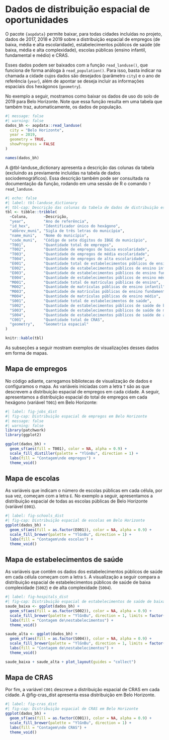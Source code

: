 #  Dados de distribuição espacial de oportunidades

O pacote `{aopdata}` permite baixar, para todas cidades incluídas no projeto, dados de 2017, 2018 e 2019 sobre a distribuição espacial de empregos (de baixa, média e alta escolaridade), estabelecimentos públicos de saúde (de baixa, média e alta complexidade), escolas públicas (ensino infantil, fundamental e médio) e CRAS.

Esses dados podem ser baixados com a função `read_landuse()`, que funciona de forma análoga à `read_population()`. Para isso, basta indicar na chamada a cidade cujos dados são desejados (parâmetro `city`) e o ano de referência (`year`), além de apontar se deseja incluir as informações espaciais dos hexágonos  (`geometry`).

No exemplo a seguir, mostramos como baixar os dados de uso do solo de 2019 para Belo Horizonte. Note que essa função resulta em uma tabela que também traz, automaticamente, os dados de população.

```r
#| message: false
#| warning: false
dados_bh <- aopdata::read_landuse(
  city = "Belo Horizonte",
  year = 2019,
  geometry = TRUE,
  showProgress = FALSE
)

names(dados_bh)
```

A @tbl-landuse_dictionary apresenta a descrição das colunas da tabela (excluindo as previamente incluídas na tabela de dados sociodemográficos). Essa descrição também pode ser consultada na documentação da função, rodando em uma sessão de R o comando `?read_landuse`.

```r
#| echo: false
#| label: tbl-landuse_dictionary
#| tbl-cap: Descrição das colunas da tabela de dados de distribuição espacial de oportunidades
tbl <- tibble::tribble(
  ~Coluna,       ~Descrição,
  "year",        "Ano de referência",
  "id_hex",      "Identificador único do hexágono",
  "abbrev_muni", "Sigla de três letras do município",
  "name_muni",   "Nome do município",
  "code_muni",   "Código de sete dígitos do IBGE do município",
  "T001",        "Quantidade total de empregos",
  "T002",        "Quantidade de empregos de baixa escolaridade",
  "T003",        "Quantidade de empregos de média escolaridade",
  "T004",        "Quantidade de empregos de alta escolaridade",
  "E001",        "Quantidade total de estabelecimentos públicos de ensino",
  "E002",        "Quantidade de estabelecimentos públicos de ensino infantil",
  "E003",        "Quantidade de estabelecimentos públicos de ensino fundamental",
  "E004",        "Quantidade de estabelecimentos públicos de ensino médio",
  "M001",        "Quantidade total de matrículas públicas de ensino",
  "M002",        "Quantidade de matrículas públicas de ensino infantil",
  "M003",        "Quantidade de matrículas públicas de ensino fundamental",
  "M004",        "Quantidade de matrículas públicas de ensino médio",
  "S001",        "Quantidade total de estabelecimentos de saúde",
  "S002",        "Quantidade de estabelecimentos públicos de saúde de baixa complexidade",
  "S003",        "Quantidade de estabelecimentos públicos de saúde de média complexidade",
  "S004",        "Quantidade de estabelecimentos públicos de saúde de alta complexidade",
  "C001",        "Quantidade total de CRAS",
  "geometry",    "Geometria espacial"
)

knitr::kable(tbl)
```

As subseções a seguir mostram exemplos de visualizações desses dados em forma de mapas.

## Mapa de empregos

No código adiante, carregamos bibliotecas de visualização de dados e configuramos o mapa. As variáveis iniciadas com a letra `T` são as que descrevem a distribuição espacial de empregos em cada cidade. A seguir, apresentamos a distribuição espacial do total de empregos em cada hexágono (variável `T001`) em Belo Horizonte:

```r
#| label: fig-jobs_dist
#| fig-cap: Distribuição espacial de empregos em Belo Horizonte
#| message: false
#| warning: false
library(patchwork)
library(ggplot2)

ggplot(dados_bh) +
  geom_sf(aes(fill = T001), color = NA, alpha = 0.9) +
  scale_fill_distiller(palette = "YlGnBu", direction = 1) +
  labs(fill = "Contagem\nde empregos") +
  theme_void()
```

## Mapa de escolas

As variáveis que indicam o número de escolas públicas em cada célula, por sua vez, começam com a letra `E`. No exemplo a seguir, apresentamos a distribuição espacial de todas as escolas públicas de Belo Horizonte (variável `E001`).

```r
#| label: fig-schools_dist
#| fig-cap: Distribuição espacial de escolas em Belo Horizonte
ggplot(dados_bh) +
  geom_sf(aes(fill = as.factor(E001)), color = NA, alpha = 0.9) +
  scale_fill_brewer(palette = "YlGnBu", direction = 1) +
  labs(fill = "Contagem\nde escolas") +
  theme_void()
```

## Mapa de estabelecimentos de saúde

As variáveis que contêm os dados dos estabelecimentos públicos de saúde em cada célula começam com a letra `S`. A visualização a seguir compara a distribuição espacial de estabelecimentos públicos de saúde de baixa complexidade (`S002`) e de alta complexidade (`S004`).

```r
#| label: fig-hospitals_dist
#| fig-cap: Distribuição espacial de estabelecimentos de saúde de baixa e alta complexidade em Belo Horizonte
saude_baixa <- ggplot(dados_bh) +
  geom_sf(aes(fill = as.factor(S002)), color = NA, alpha = 0.9) +
  scale_fill_brewer(palette = "YlGnBu", direction = 1, limits = factor(0:4)) +
  labs(fill = "Contagem de\nestabelecimentos") +
  theme_void()

saude_alta <- ggplot(dados_bh) +
  geom_sf(aes(fill = as.factor(S004)), color = NA, alpha = 0.9) +
  scale_fill_brewer(palette = "YlGnBu", direction = 1, limits = factor(0:4)) +
  labs(fill = "Contagem de\nestabelecimentos") +
  theme_void()

saude_baixa + saude_alta + plot_layout(guides = "collect")
```

## Mapa de CRAS

Por fim, a variável `C001` descreve a distribuição espacial de CRAS em cada cidade. A @fig-cras_dist apresenta essa distribuição em Belo Horizonte.

```r
#| label: fig-cras_dist
#| fig-cap: Distribuição espacial de CRAS em Belo Horizonte
ggplot(dados_bh) +
  geom_sf(aes(fill = as.factor(C001)), color = NA, alpha = 0.9) +
  scale_fill_brewer(palette = "YlGnBu", direction = 1) +
  labs(fill = "Contagem\nde CRAS") +
  theme_void()
```